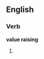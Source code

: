 ==English==

===Verb===
'''value raising'''

# {{present participle of|value raise}}
{{count page|[[Wiktionary:Page count]]}}